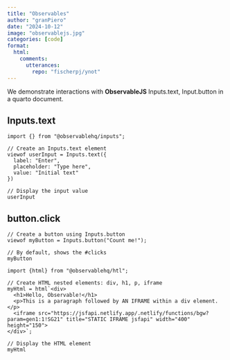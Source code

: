 ```yaml
---
title: "Observables"
author: "granPiero"
date: "2024-10-12"
image: "observablejs.jpg"
categories: [code]
format: 
  html:
    comments:
      utterances: 
        repo: "fischerpj/ynot"
---
```


We demonstrate interactions with **ObservableJS** Inputs.text, Input.button in a quarto document.

## Inputs.text

```ojs
import {} from "@observablehq/inputs";

// Create an Inputs.text element
viewof userInput = Inputs.text({
  label: "Enter",
  placeholder: "Type here",
  value: "Initial text"
})

// Display the input value
userInput
```

## button.click

```ojs
// Create a button using Inputs.button
viewof myButton = Inputs.button("Count me!");

// By default, shows the #clicks
myButton
```


```ojs
import {html} from "@observablehq/htl";

// Create HTML nested elements: div, h1, p, iframe
myHtml = html`<div>
  <h1>Hello, Observable!</h1>
  <p>This is a paragraph followed by AN IFRAME within a div element.</p>
  <iframe src="https://jsfapi.netlify.app/.netlify/functions/bgw?param=gen1:1!SG21" title="STATIC IFRAME jsfapi" width="400" height="150">
</div>`;

// Display the HTML element
myHtml
```
